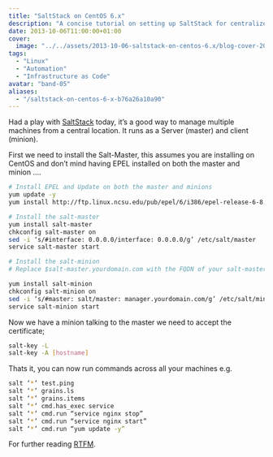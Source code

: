 ```yaml
---
title: "SaltStack on CentOS 6.x"
description: "A concise tutorial on setting up SaltStack for centralized server management on CentOS, including master-minion setup and basic commands."
date: 2013-10-06T11:00:00+01:00
cover:
  image: "../../assets/2013-10-06-saltstack-on-centos-6.x/blog-cover-2013-10-06-saltstack-on-centos-6.x.png"
tags:
  - "Linux"
  - "Automation"
  - "Infrastructure as Code"
avatar: "band-05"
aliases:
  - "/saltstack-on-centos-6-x-b76a26a10a90"
---
```


Had a play with [SaltStack](http://saltstack.com/) today, it’s a good way to manage multiple machines from a central location. It runs as a Server (master) and client (minion).

First we need to install the Salt-Master, this assumes you are installing on CentOS and don’t mind having EPEL installed on both the master and minion ….

```bash frame="terminal" title="SaltStack on CentOS 6.x 1/3"
# Install EPEL and Update on both the master and minions
yum update -y
yum install http://ftp.linux.ncsu.edu/pub/epel/6/i386/epel-release-6-8.noarch.rpm

# Install the salt-master
yum install salt-master
chkconfig salt-master on
sed -i ‘s/#interface: 0.0.0.0/interface: 0.0.0.0/g’ /etc/salt/master
service salt-master start

# Install the salt-minion
# Replace $salt-master.yourdomain.com with the FQDN of your salt-master

yum install salt-minion
chkconfig salt-minion on
sed -i ‘s/#master: salt/master: manager.yourdomain.com/g’ /etc/salt/minion
service salt-minion start
```


Now we have a minion talking to the master we need to accept the certificate;

```bash frame="terminal" title="SaltStack on CentOS 6.x 2/3"
salt-key -L
salt-key -A [hostname]
```


Thats it, you can now run commands across all your machines e.g.

```bash frame="terminal" title="SaltStack on CentOS 6.x 3/3"
salt ‘*’ test.ping
salt ‘*’ grains.ls
salt ‘*’ grains.items
salt ‘*’ cmd.has_exec service
salt ‘*’ cmd.run “service nginx stop”
salt ‘*’ cmd.run “service nginx start”
salt ‘*’ cmd.run “yum update -y”
```


For further reading [RTFM](https://salt.readthedocs.org/en/latest/).
